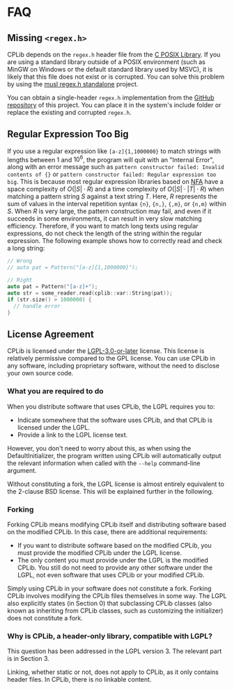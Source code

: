 # FAQ

## Missing `<regex.h>`

CPLib depends on the `regex.h` header file from the [C POSIX Library](https://en.wikipedia.org/wiki/C_POSIX_library). If you are using a standard library outside of a POSIX environment (such as MinGW on Windows or the default standard library used by MSVC), it is likely that this file does not exist or is corrupted. You can solve this problem by using the [musl regex.h standalone](https://github.com/rindag-devs/musl-regex-standalone) project.

You can obtain a single-header `regex.h` implementation from the [GitHub repository](https://github.com/rindag-devs/musl-regex-standalone/blob/main/regex.h) of this project. You can place it in the system's include folder or replace the existing and corrupted `regex.h`.

## Regular Expression Too Big

If you use a regular expression like `[a-z]{1,1000000}` to match strings with lengths between $1$ and $10^6$, the program will quit with an "Internal Error", along with an error message such as `pattern constructor failed: Invalid contents of {}` or `pattern constructor failed: Regular expression too big`. This is because most regular expression libraries based on [NFA](https://en.wikipedia.org/wiki/Nondeterministic_finite_automaton) have a space complexity of $O(|S| \cdot R)$ and a time complexity of $O(|S| \cdot |T| \cdot R)$ when matching a pattern string $S$ against a text string $T$. Here, $R$ represents the sum of values in the interval repetition syntax `{n}`, `{n,}`, `{,m}`, or `{n,m}` within $S$. When $R$ is very large, the pattern construction may fail, and even if it succeeds in some environments, it can result in very slow matching efficiency. Therefore, if you want to match long texts using regular expressions, do not check the length of the string within the regular expression. The following example shows how to correctly read and check a long string:

```cpp
// Wrong
// auto pat = Pattern("[a-z]{1,1000000}");

// Right
auto pat = Pattern("[a-z]+");
auto str = some_reader.read(cplib::var::String(pat));
if (str.size() > 1000000) {
  // handle error
}
```

## License Agreement

CPLib is licensed under the [LGPL-3.0-or-later](https://www.gnu.org/licenses/lgpl-3.0.html) license. This license is relatively permissive compared to the GPL license. You can use CPLib in any software, including proprietary software, without the need to disclose your own source code.

### What you are required to do

When you distribute software that uses CPLib, the LGPL requires you to:

- Indicate somewhere that the software uses CPLib, and that CPLib is licensed under the LGPL.
- Provide a link to the LGPL license text.

However, you don't need to worry about this, as when using the DefaultInitializer, the program written using CPLib will automatically output the relevant information when called with the `--help` command-line argument.

Without constituting a fork, the LGPL license is almost entirely equivalent to the 2-clause BSD license. This will be explained further in the following.

### Forking

Forking CPLib means modifying CPLib itself and distributing software based on the modified CPLib. In this case, there are additional requirements:

- If you want to distribute software based on the modified CPLib, you must provide the modified CPLib under the LGPL license.
- The only content you must provide under the LGPL is the modified CPLib. You still do not need to provide any other software under the LGPL, not even software that uses CPLib or your modified CPLib.

Simply using CPLib in your software does not constitute a fork. Forking CPLib involves modifying the CPLib files themselves in some way. The LGPL also explicitly states (in Section 0) that subclassing CPLib classes (also known as inheriting from CPLib classes, such as customizing the initializer) does not constitute a fork.

### Why is CPLib, a header-only library, compatible with LGPL?

This question has been addressed in the LGPL version 3. The relevant part is in Section 3.

Linking, whether static or not, does not apply to CPLib, as it only contains header files. In CPLib, there is no linkable content.
